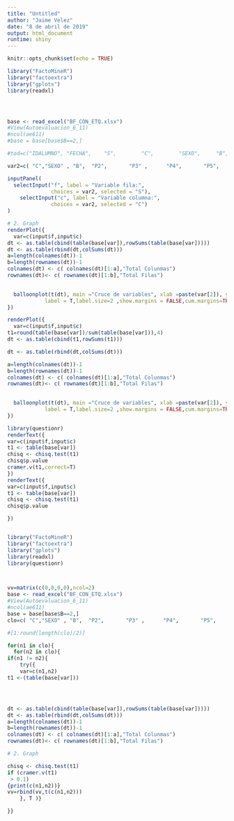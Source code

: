 ---
title: "Untitled"
author: "Jaime Velez"
date: "8 de abril de 2019"
output: html_document
runtime: shiny
---

```{r setup, include=FALSE}
knitr::opts_chunk$set(echo = TRUE)
```

```{r}
library("FactoMineR")
library("factoextra")
library("gplots")
library(readxl)




base <- read_excel("BF_CON_ETQ.xlsx")
#View(Autoevaluacion_6_11)
#ncol(ae611)
#base = base[base$B==2,]

#tod=c("IDALUMNO", "FECHA",    "S",        "C",        "SEXO",     "B",     "P1_COD1", "P1_COD2",  "P2",       "P3" ,      "P4",       "P5",       "P6" ,      "P7_COD1", "P7_COD2",  "P7_COD3",  "P8",       "P9" ,      "P10",      "P11",      "P12",     "P13",      "P14_COD1", "P14_COD2", "P14_COD3" ,"P15",      "P16",      "P17"  ,   "P18",      "P19",      "P20_COD1", "P20_COD2", "P20_COD3", "P21"  ,    "P22"  ,   "P23",      "P24",      "P25",      "P26_COD1", "P26_COD2", "P26_COD3", "P26_COD4","P27",      "P28"  ,    "P29"  ,    "P30"  ,    "P31"  ,    "P32_COD1", "P32_COD2","P32_COD3")

var2=c( "C","SEXO" , "B",  "P2",       "P3" ,      "P4",       "P5",       "P6"      ,  "P8",       "P9" ,      "P10",      "P11",      "P12",     "P13" ,"P15",      "P16",      "P17"  ,   "P18",      "P19", "P21"  ,    "P22"  ,   "P23",      "P24",      "P25","P27",      "P28"  ,    "P29"  ,    "P30"  ,    "P31"  )

inputPanel(
  selectInput("f", label = "Variable fila:",
              choices = var2, selected = "S"),
    selectInput("c", label = "Variable columna:",
              choices = var2, selected = "C") 
)

```
```{r}

# 2. Graph
renderPlot({
  var=c(input$f,input$c)
dt <- as.table(cbind(table(base[var]),rowSums(table(base[var]))))
dt <- as.table(rbind(dt,colSums(dt)))
a=length(colnames(dt))-1
b=length(rownames(dt))-1
colnames(dt) <- c( colnames(dt)[1:a],"Total Colunmas")
rownames(dt)<- c( rownames(dt)[1:b],"Total Filas")

  
  balloonplot(t(dt), main ="Cruce de variables", xlab =paste(var[2]), ylab=var[1],
            label = T,label.size=2 ,show.margins = FALSE,cum.margins=TRUE)
})

renderPlot({
  var=c(input$f,input$c)
t1=round(table(base[var])/sum(table(base[var])),4)
dt <- as.table(cbind(t1,rowSums(t1)))

dt <- as.table(rbind(dt,colSums(dt)))

a=length(colnames(dt))-1
b=length(rownames(dt))-1
colnames(dt) <- c( colnames(dt)[1:a],"Total Colunmas")
rownames(dt)<- c( rownames(dt)[1:b],"Total Filas")

  
  balloonplot(t(dt), main ="Cruce de variables", xlab =paste(var[2]), ylab=var[1],
            label = T,label.size=2 ,show.margins = FALSE,cum.margins=TRUE)
})

```



```{r}
library(questionr)
renderText({
var=c(input$f,input$c)
t1 <- table(base[var])
chisq <- chisq.test(t1)
chisq$p.value
cramer.v(t1,correct=T)
})
renderText({
var=c(input$f,input$c)
t1 <- table(base[var])
chisq <- chisq.test(t1)
chisq$p.value

})



```

```{r warning=FALSE}
library("FactoMineR")
library("factoextra")
library("gplots")
library(readxl)
library(questionr)



vv=matrix(c(0,0,0,0),ncol=2)
base <- read_excel("BF_CON_ETQ.xlsx")
#View(Autoevaluacion_6_11)
#ncol(ae611)
base = base[base$B==2,]
clo=c( "C","SEXO" , "B",  "P2",       "P3" ,      "P4",       "P5",       "P6"      ,  "P8",       "P9" ,      "P10",      "P11",      "P12",     "P13" ,"P15",      "P16",      "P17"  ,   "P18",      "P19", "P21"  ,    "P22"  ,   "P23",      "P24",      "P25","P27",      "P28"  ,    "P29"  ,    "P30"  ,    "P31"  )

#[1:round(length(clo)/2)]

for(n1 in clo){
  for(n2 in clo){
if(n1 != n2){
    try({
    var=c(n1,n2)
t1 <-(table(base[var]))




dt <- as.table(cbind(table(base[var]),rowSums(table(base[var]))))
dt <- as.table(rbind(dt,colSums(dt)))
a=length(colnames(dt))-1
b=length(rownames(dt))-1
colnames(dt) <- c( colnames(dt)[1:a],"Total Colunmas")
rownames(dt)<- c( rownames(dt)[1:b],"Total Filas")

# 2. Graph

chisq <- chisq.test(t1)
if (cramer.v(t1)
 > 0.1)
{print(c(n1,n2))}
vv=rbind(vv,t(c(n1,n2)))
    }, T )}

}}
```


